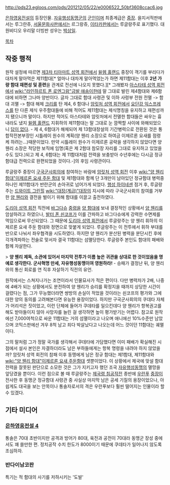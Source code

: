 http://pds23.egloos.com/pds/201212/05/22/e0006522_50bf3608ccac6.jpg

[[은하영웅전설]]의 등장인물. [[자유행성동맹군]]의 [[군인]]이며 최종계급은 [[중장]]. 을지서적판에서는 루그란쥬, [[서울문화사]]판에서는 르그랑쥬, [[이타카]]판에서는 루글랑주로 표기했다. 대원비디오 우리말 더빙판 성우는 [[박상일]].

[[목차]]

== 작중 행적 ==
원작 설정에 따르면 [[제3차 티아마트 성역 회전]]에서 [[윌렘 홀랜드]] 중장이 객기를 부리다가 대차게 말아먹은 제11함대[* 얼마나 대차게 말아먹었는가 하면 제11함대는 이후 '''2년 가량 함대 재편성 및 훈련'''을 관계로 전선에 나오지 못했다.][* 그래봤자 [[아스타테 성역 회전]]에서 [[wiki:"라인하르트 폰 로엔그람"금발 애송이]]한테 말 그대로 발린 제4함대와 제6함대에 비하면 그나마 양반이다. 글자 그대로 함대 사령관 및 이하 사령부 전원 전멸 -> 함대 괴멸 -> 함대 해체 [[크리]]를 탄 제4, 6 함대나 [[암릿처 성역 회전]]에서 [[요단강 익스프레스]]를 탄 다른 제식 우주함대들에 비해 적어도 제11함대는 제식명칭을 유지하고 재편성까지 됐으니까 말이다. 하지만 적어도 아스타테와 암릿처에서 전멸한 함대들은 싸우는 흉내라도 냈지 [[윌렘 홀랜드]] 지휘하의 제11함대는 말 그대로 눈 깜짝할 사이에 와해되었으니 [[답이 없다]]. - 제 4, 6함대가 해체되어 제 13함대창설의 기간병력으로 전환된 것은 통합작전본부장인 시틀레이 원수의 계획(양 웬리 소장으로 하여금 이제르론 요새를 점령케 하려는...)때문이었다. 만약 시틀레이 원수가 이제르론 공략을 생각하지 않았다면 양 웬리 소장은 적당한 보직에 임명(혹은 제 2함대 참모장 자리를 그대로 유지하고 있었을 수도 있다.)되고 제 4, 6함대는 제 11함대처럼 전력을 보충받아 수년후에는 다시금 정규함대급 전력으로 완편되었을 것이다.-]의 후임 사령관이다.

루글랑주 중장이 [[구국군사회의]]에 참여하는 바람에 [[암릿처 성역 회전]] 이후 [[wiki:"양 웬리 함대"이제르론 요새 주둔 함대]] 및 제1함대와 함께 단 3개만이 남아있던 정규함대 병력중 하나인 제11함대가 반란군의 손아귀로 넘어가게 되었다. 
[[행성 하이네센]] 점거 후, 루글랑주는 [[드와이트 그린힐]] [[wiki:"대장(계급)"대장]]의 지시에 따라 구국군사회의 참여를 거부한 [[양 웬리]]와 결전을 벌이기 위해 함대를 이끌고 출전하였다.

[[도리아 성역 회전]] 직전에 [[바그다슈]] [[중령]]을 [[양 함대]]에 보내 결정적인 상황에서 [[양 웬리]]를 암살하려고 하였으나, [[발터 폰 쇤코프]]가 이를 간파하고 바그다슈에게 강력한 수면제를 먹임으로써 무산되었다. 그 때문에 [[도리아 성역 회전]]에서 루글랑주는 양 웬리 휘하의 이제르론 요새 주둔 함대와 정면으로 맞붙게 되었다. 루글랑주는 이 전투에서 휘하 부대를 반으로 나눠서 좌우협격을 시도하였다. 하지먄 양 웬리가 분산된 병력을 분단시킨 후에 각개격파하는 전술로 맞서자 결국 11함대는 섬멸당한다. 루글랑주 본인도 함대의 패배와 함께 자살한다.

> '''양 웬리 제독, 소관에 있어서 마지막 전투가 이름 높은 귀관을 상대로 한 것이었음을 명예로 생각한다. 군사혁명 만세, 자유행성동맹이여 영원하라!''' - 승패가 결정난 뒤, 양 웬리와의 통신 회로를 연 직후 자살하기 직전의 유언.

원작에서는 스쳐지나가는 조연이라서 인물묘사가 적은 편이다. 다만 병력차가 2배, 나중에 4배가 되는 상황에서도 분전하여 양 웬리가 승리를 확정지을 때까지 상당한 시간이 걸렸다는 점, 그가 무능했더라면 쌍방의 손실이 적었을 것이라는 쇤코프의 평가와 그에 대한 양의 동의를 고려해본다면 유능한 용장이었다. 하지만 구국군사회의의 쿠데타 자체가 어리석은 짓이었고, 이런 단체에 들어가 쿠데타를 일으킨데다 양 웬리가 항복권고를 해도 받아들이지 않아 사망자를 늘린 걸 생각하면 높이 평가받기는 어렵다. 참고로 원작에선 7,000여척으로 싸운 11함대는 거의 섬멸이라고 나오며 애니에선 10%수준만 남았으며 코믹스판에선 겨우 8척 남고 죄다 박살났다고 나오는데 어느 것이던 11함대는 궤멸이다.

그의 말처럼 그가 정말 국가를 생각해서 쿠데타에 가담했다면 이미 패배가 확실해진 시점에서 설사 본인은 자결하더라도 남은 부하들에게는 항복 명령을 내려야 하지 않았을까? 암릿처 성역 회전의 참패 이후 동맹에게 남은 정규 함대는 제1함대, 제11함대와 [[wiki:"양 웬리 함대"이제르론 요새 주둔함대]] 셋뿐이었다. 이 상황에서 제국에 맞설 함대 전력을 잘못된 판단으로 소모한 것은 그가 지키고자 했던 조국 [[자유행성동맹]]의 멸망을 앞당겼을 뿐이다.
이런 점으로 볼 때 루글랑주는 [[제국령 침공작전]] 종반에 [[우란푸]] [[중장]]이 전사한 후 동맹군 정규함대 사령관 중 사실상 마지막 남은 공세 기질의 용장이었으나, 아쉽게도 대국을 보는 안목이나 통솔자로서의 격은 우란푸보다 훨씬 떨어지는 인물이라 할 수 있겠다.

== 기타 미디어 ==
=== [[은하영웅전설 4]] ===
통솔은 70대 초반이지만 공격과 방어가 80대, 육전과 공전이 70대라 동맹군 장성 중에서도 꽤 쓸만한 편. 정치공작 수치 한도가 8000이기 때문에 쿠데타가 일어나지 않도록 조심하자.

=== 반다이남코판 ===
특기는 적 함대의 사기를 저하시키는 '도발'

